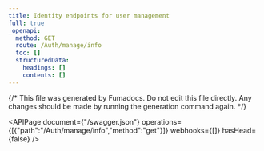```yaml
---
title: Identity endpoints for user management
full: true
_openapi:
  method: GET
  route: /Auth/manage/info
  toc: []
  structuredData:
    headings: []
    contents: []
---
```


{/* This file was generated by Fumadocs.
Do not edit this file directly. Any changes should be made by running the generation command again. */}

<APIPage document={"/swagger.json"} operations={[{"path":"/Auth/manage/info","method":"get"}]} webhooks={[]} hasHead={false} />